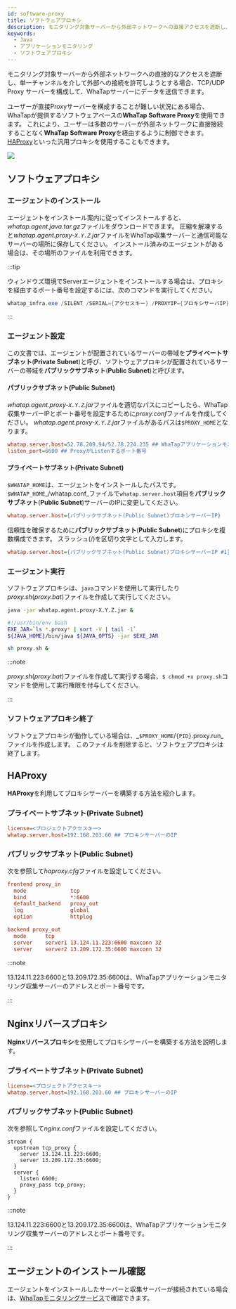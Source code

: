 ```yaml
---
id: software-proxy
title: ソフトウェアプロキシ
description: モニタリング対象サーバーから外部ネットワークへの直接アクセスを遮断し、単一チャンネルを介して外部接続を許可することができます。
keywords:
  - Java
  - アプリケーションモニタリング
  - ソフトウェアプロキシ
---
```


モニタリング対象サーバーから外部ネットワークへの直接的なアクセスを遮断し、単一チャンネルを介して外部への接続を許可しようとする場合、TCP/UDP Proxy サーバーを構成して、WhaTapサーバーにデータを送信できます。

ユーザーが直接Proxyサーバーを構成することが難しい状況にある場合、WhaTapが提供するソフトウェアベースの**WhaTap Software Proxy**を使用できます。 
これにより、ユーザーは多数のサーバーが外部ネットワークに直接接続することなく**WhaTap Software Proxy**を経由するように制御できます。 [HAProxy](https://www.haproxy.org)といった汎用プロキシを使用することもできます。

![](/img/software-proxy.png)

## ソフトウェアプロキシ

### エージェントのインストール

エージェントをインストール案内に従ってインストールすると、*whatap.agent.java.tar.gz*ファイルをダウンロードできます。 圧縮を解凍すると*whatap.agent.proxy-`X.Y.Z`.jar*ファイルをWhaTap収集サーバーと通信可能なサーバーの場所に保存してください。 インストール済みのエージェントがある場合は、その場所のファイルを利用できます。

:::tip

ウィンドウズ環境でServerエージェントをインストールする場合は、プロキシを経由するポート番号を設定するには、次のコマンドを実行してください。

```powershell
whatap_infra.exe /SILENT /SERIAL={アクセスキー} /PROXYIP={プロキシサーバIP} /PROXYPORT=6600
```

:::

### エージェント設定

この文書では、エージェントが配置されているサーバーの帯域を**プライベートサブネット**(**Private Subnet**)と呼び、ソフトウェアプロキシが配置されているサーバーの帯域を**パブリックサブネット**(**Public Subnet**)と呼びます。

#### パブリックサブネット(Public Subnet)

*whatap.agent.proxy-`X.Y.Z`.jar*ファイルを適切なパスにコピーしたら、WhaTap収集サーバーIPとポート番号を設定するために*proxy.conf*ファイルを作成してください。 *whatap.agent.proxy-`X.Y.Z`.jar*ファイルがあるパスは`$PROXY_HOME`となります。

```ini title='$PROXY_HOME/proxy.conf'
whatap.server.host=52.78.209.94/52.78.224.235 ## WhaTapアプリケーションモニタリング収集サーバーアドレス
listen_port=6600 ## ProxyがListenするポート番号
```

#### プライベートサブネット(Private Subnet)

`$WHATAP_HOME`は、エージェントをインストールしたパスです。 `$WHATAP_HOME`_/whatap.conf_ファイルで`whatap.server.host`項目を**パブリックサブネット**(**Public Subnet**)サーバーのIPに変更してください。

```ini title='$WHATAP_HOME/whatap.conf'
whatap.server.host={パブリックサブネット(Public Subnet)プロキシサーバーIP}
```

信頼性を確保するために**パブリックサブネット**(**Public Subnet**)にプロキシを複数構成できます。 スラッシュ(/)を区切り文字として入力します。

```ini title='$WHATAP_HOME/whatap.conf'
whatap.server.host={パブリックサブネット(Public Subnet)プロキシサーバーIP #1}/{パブリックサブネット(Public Subnet)プロキシサーバーIP #2} 
```

### エージェント実行

ソフトウェアプロキシは、`java`コマンドを使用して実行したり*proxy.sh*(*proxy.bat*)ファイルを作成して実行してください。

```bash title='java command'
java -jar whatap.agent.proxy-X.Y.Z.jar &
```

```bash title='proxy.sh (Windows: proxy.bat)'
#!/usr/bin/env bash 
EXE_JAR=`ls *.proxy* | sort -V | tail -1` 
${JAVA_HOME}/bin/java ${JAVA_OPTS} -jar $EXE_JAR
```

```bash
sh proxy.sh &
```

:::note

*proxy.sh*(*proxy.bat*)ファイルを作成して実行する場合、`$ chmod +x proxy.sh`コマンドを使用して実行権限を付与してください。

:::

### ソフトウェアプロキシ終了

ソフトウェアプロキシが動作している場合は、_`$PROXY_HOME`/`{PID}`.proxy.run_ファイルを作成します。 このファイルを削除すると、ソフトウェアプロキシは終了します。

## HAProxy

**HAProxy**を利用してプロキシサーバーを構築する方法を紹介します。

### プライベートサブネット(Private Subnet)

```ini title='$WHATAP_HOME/whatap.conf'
license=<プロジェクトアクセスキー>
whatap.server.host=192.168.203.60 ## プロキシサーバーのIP
```

### パブリックサブネット(Public Subnet)

次を参照して*haproxy.cfg*ファイルを設定してください。

```ini title='/etc/haproxy/haproxy.cfg'
frontend proxy_in
  mode              tcp
  bind              *:6600
  default_backend   proxy_out
  log               global
  option            httplog

backend proxy_out
  mode      tcp
  server    server1 13.124.11.223:6600 maxconn 32 
  server    server2 13.209.172.35:6600 maxconn 32
```

:::note

13.124.11.223:6600と13.209.172.35:6600は、WhaTapアプリケーションモニタリング収集サーバーのアドレスとポート番号です。

:::

## Nginxリバースプロキシ

**Nginxリバースプロキシ**を使用してプロキシサーバーを構築する方法を説明します。

### プライベートサブネット(Private Subnet)

```ini title='$WHATAP_HOME/whatap.conf'
license=<プロジェクトアクセスキー>
whatap.server.host=192.168.203.60 ## プロキシサーバーのIP
```

### パブリックサブネット(Public Subnet)

次を参照して*nginx.conf*ファイルを設定してください。

```apacheconf title='/etc/nginx/nginx.conf'
stream {
  upstream tcp_proxy {
    server 13.124.11.223:6600;
    server 13.209.172.35:6600;
  }
  server {
    listen 6600;
    proxy_pass tcp_proxy;
  }
}
```

:::note

13.124.11.223:6600と13.209.172.35:6600は、WhaTapアプリケーションモニタリング収集サーバーのアドレスとポート番号です。

:::

## エージェントのインストール確認

エージェントをインストールしたサーバーと収集サーバーが接続されている場合は、[WhaTapモニタリングサービス](https://service.whatap.io)で確認できます。
